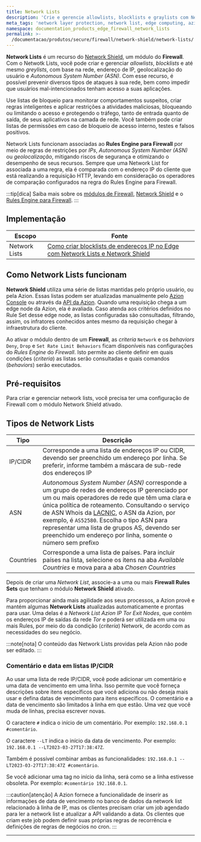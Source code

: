 ```yaml
---
title: Network Lists
description: 'Crie e gerencie allowlists, blocklists e graylists com Network Lists.'
meta_tags: 'network layer protection, network list, edge computing, azion, security'
namespace: documentation_products_edge_firewall_network_lists
permalink: >-
  /documentacao/produtos/secure/firewall/network-shield/network-lists/
---
```



**Network Lists** é um recurso do [Network Shield](/pt-br/documentacao/produtos/secure/firewall/network-shield/), um módulo do **Firewall**. Com o Netwotk Lists, você pode criar e gerenciar *allowlists*, *blocklists* e até mesmo *greylists*, com base na rede, endereço de IP, geolocalização do usuário e *Autonomous System Number (ASN)*. Com esse recurso, é possível prevenir diversos tipos de ataques à sua rede, bem como impedir que usuários mal-intencionados tenham acesso a suas aplicações.

Use listas de bloqueio para monitorar comportamentos suspeitos, criar regras inteligentes e aplicar restrições a atividades maliciosas, bloqueando ou limitando o acesso e protegendo o tráfego, tanto de entrada quanto de saída, de seus aplicativos na camada de rede. Você também pode criar listas de permissões em caso de bloqueio de acesso interno, testes e falsos positivos.

Network Lists funcionam associadas ao **Rules Engine para Firewall** por meio de regras de restrições por *IPs*, *Autonomous System Number (ASN)* ou *geolocalização*, mitigando riscos de segurança e otimizando o desempenho de seus recursos. Sempre que uma Network List for associada a uma regra, ela é comparada com o endereço IP do cliente que está realizando a requisição HTTP, levando em consideração os operadores de comparação configurados na regra do Rules Engine para Firewall.

:::tip[dica]
Saiba mais sobre os [módulos de Firewall](/pt-br/documentacao/produtos/secure/firewall/), [Network Shield](/pt-br/documentacao/produtos/secure/firewall/network-shield/) e o [Rules Engine para Firewall](/pt-br/documentacao/produtos/secure/firewall/rules-engine/).
:::

## Implementação

| Escopo | Fonte |
| ------ | ----- |
| Network Lists | [Como criar blocklists de endereços IP no Edge com Network Lists e Network Shield](/pt-br/documentacao/produtos/guias/blocklists-enderecos-ip-edge/) |

## Como Network Lists funcionam

**Network Shield** utiliza uma série de listas mantidas pelo próprio usuário, ou pela Azion. Essas listas podem ser atualizadas manualmente pelo [Azion Console](https://console.azion.com) ou através da [API da Azion](https://api.azion.com). Quando uma requisição chega a um edge node da Azion, ela é avaliada. Caso atenda aos critérios definidos no Rule Set desse edge node, as listas configuradas são consultadas, filtrando, assim, os infratores conhecidos antes mesmo da requisição chegar à infraestrutura do cliente.

Ao ativar o módulo dentro de um **Firewall**, as *criteria* `Network` e os *behaviors* `Deny`, `Drop` e `Set Rate Limit Behaviors` ficam disponíveis nas configurações do *Rules Engine* do *Firewall*. Isto permite ao cliente definir em quais condições (*criteria*) as listas serão consultadas e quais comandos (*behaviors*) serão executados.

## Pré-requisitos

Para criar e gerenciar network lists, você precisa ter uma configuração de Firewall com o módulo Network Shield ativado.

<LinkButton link="/pt-br/documentacao/produtos/guias/blocklists-enderecos-ip-edge/" label="criar network lists" severity="secondary" /> 

## Tipos de Network Lists

| Tipo | Descrição |
| ---- | --------- |
| IP/CIDR | Corresponde a uma lista de endereços IP ou CIDR, devendo ser preenchido um endereço por linha. Se preferir, informe também a máscara de sub-rede dos endereços IP |
| ASN | *Autonomous System Number (ASN)* corresponde a um grupo de redes de endereços IP gerenciado por um ou mais operadores de rede que têm uma clara e única política de roteamento. Consultando o serviço de ASN Whois da [LACNIC](http://lacnic.net/cgi-bin/lacnic/whois?lg=EN), o ASN da Azion, por exemplo, é `AS52580`. Escolha o tipo ASN para representar uma lista de grupos AS, devendo ser preenchido um endereço por linha, somente o número sem prefixo |
| Countries | Corresponde a uma lista de países. Para incluir países na lista, selecione os itens na aba *Available Countries* e mova para a aba *Chosen Countries* |

Depois de criar uma *Network List*, associe-a a uma ou mais **Firewall Rules Sets** que tenham o módulo **Network Shield** ativado.

Para proporcionar ainda mais agilidade aos seus processos, a Azion provê e mantém algumas **Network Lists** atualizadas automaticamente e prontas para usar. Uma delas é a *Network List Azion IP Tor Exit Nodes*, que contém os endereços IP de saídas da rede *Tor* e poderá ser utilizada em uma ou mais Rules, por meio do da condição (*criteria*) Network, de acordo com as necessidades do seu negócio.

<LinkButton link="/pt-br/documentacao/produtos/guias/secure/bloquear-redes-tor/" label="consulte o guia bloquear redes Tor" severity="secondary" />

:::note[nota]
O conteúdo das Network Lists providas pela Azion não pode ser editado.
:::

### Comentário e data em listas IP/CIDR

Ao usar uma lista de rede IP/CIDR, você pode adicionar um comentário e uma data de vencimento em uma linha. Isso permite que você forneça descrições sobre itens específicos que você adiciona ou não deseja mais usar e defina datas de vencimento para itens específicos. O comentário e a data de vencimento são limitados à linha em que estão. Uma vez que você muda de linhas, precisa escrever novas.

O caractere `#` indica o início de um comentário. Por exemplo: `192.168.0.1 #comentário`.

O caractere `--LT` indica o início da data de vencimento. Por exemplo: `192.168.0.1 --LT2023-03-27T17:38:47Z`.

Também é possível combinar ambas as funcionalidades: `192.168.0.1 --LT2023-03-27T17:38:47Z #comentário`.

Se você adicionar uma tag no início da linha, será como se a linha estivesse obsoleta. Por exemplo: `#comentário 192.168.0.1`.

:::caution[atenção]
A Azion fornece a funcionalidade de inserir as informações de data de vencimento no banco de dados da network list relacionado à linha de IP, mas os clientes precisam criar um job agendado para ler a network list e atualizar a API validando a data. Os clientes que criam este job podem definir suas próprias regras de recorrência e definições de regras de negócios no cron.
:::


---

